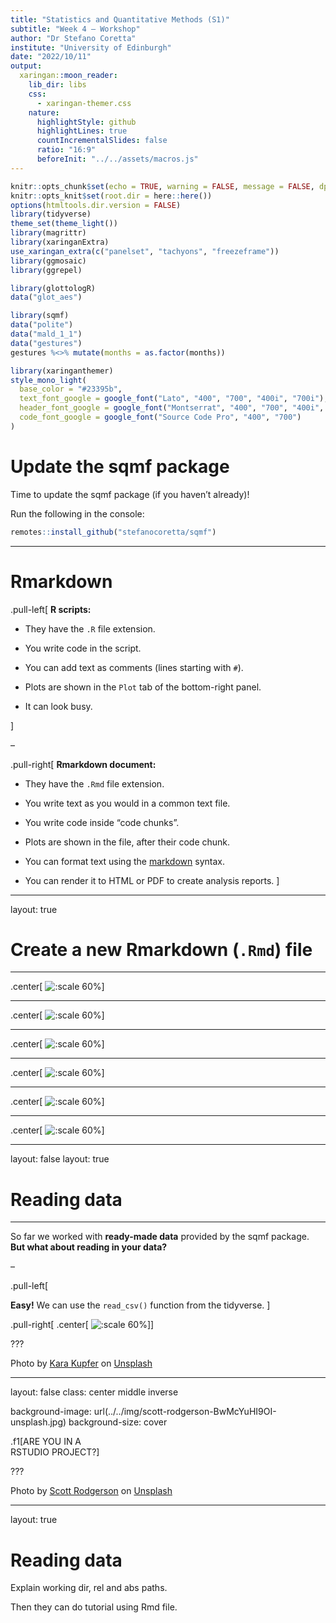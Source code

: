 ```yaml
---
title: "Statistics and Quantitative Methods (S1)"
subtitle: "Week 4 — Workshop"
author: "Dr Stefano Coretta"
institute: "University of Edinburgh"
date: "2022/10/11"
output:
  xaringan::moon_reader:
    lib_dir: libs
    css:
      - xaringan-themer.css
    nature:
      highlightStyle: github
      highlightLines: true
      countIncrementalSlides: false
      ratio: "16:9"
      beforeInit: "../../assets/macros.js"
---
```


```r
knitr::opts_chunk$set(echo = TRUE, warning = FALSE, message = FALSE, dpi = 300, fig.width = 7, fig.height = 5, out.height = "500px", fig.align = "center")
knitr::opts_knit$set(root.dir = here::here())
options(htmltools.dir.version = FALSE)
library(tidyverse)
theme_set(theme_light())
library(magrittr)
library(xaringanExtra)
use_xaringan_extra(c("panelset", "tachyons", "freezeframe"))
library(ggmosaic)
library(ggrepel)

library(glottologR)
data("glot_aes")

library(sqmf)
data("polite")
data("mald_1_1")
data("gestures")
gestures %<>% mutate(months = as.factor(months))
```

```r
library(xaringanthemer)
style_mono_light(
  base_color = "#23395b",
  text_font_google = google_font("Lato", "400", "700", "400i", "700i"),
  header_font_google = google_font("Montserrat", "400", "700", "400i", "700i"),
  code_font_google = google_font("Source Code Pro", "400", "700")
)
```

# Update the sqmf package

Time to update the sqmf package (if you haven't already)!

Run the following in the console:

``` r
remotes::install_github("stefanocoretta/sqmf")
```

---

# Rmarkdown

.pull-left[
**R scripts:**

* They have the `.R` file extension.

* You write code in the script.

* You can add text as comments (lines starting with `#`).

* Plots are shown in the `Plot` tab of the bottom-right panel.

* It can look busy.

]

--

.pull-right[
**Rmarkdown document:**

* They have the `.Rmd` file extension.

* You write text as you would in a common text file.

* You write code inside "code chunks".

* Plots are shown in the file, after their code chunk.

* You can format text using the [markdown](https://www.markdowntutorial.com/) syntax.

* You can render it to HTML or PDF to create analysis reports.
]

---

layout: true

# Create a new Rmarkdown (`.Rmd`) file

---

.center[
![:scale 60%](../../img/rmd-1.png)
]

---

.center[
![:scale 60%](../../img/rmd-2.png)
]

---

.center[
![:scale 60%](../../img/rmd-3.png)
]

---

.center[
![:scale 60%](../../img/rmd-4.png)
]

---

.center[
![:scale 60%](../../img/rmd-5.png)
]

---

.center[
![:scale 60%](../../img/rmd-6.png)
]

---

layout: false
layout: true

# Reading data

---

So far we worked with **ready-made data** provided by the sqmf package.
**But what about reading in your data?**

--

.pull-left[

**Easy!** We can use the `read_csv()` function from the tidyverse.
]


.pull-right[
.center[
![:scale 60%](../../img/kara-kupfer-GzA2R5uvFKM-unsplash.jpg)
]
]

???

Photo by <a href="https://unsplash.com/@karakupf?utm_source=unsplash&utm_medium=referral&utm_content=creditCopyText">Kara Kupfer</a> on <a href="https://unsplash.com/s/photos/happy-pug?utm_source=unsplash&utm_medium=referral&utm_content=creditCopyText">Unsplash</a>
  
---

layout: false
class: center middle inverse

background-image: url(../../img/scott-rodgerson-BwMcYuHI9OI-unsplash.jpg)
background-size: cover

.f1[ARE YOU IN A<br>RSTUDIO PROJECT?]

???

Photo by <a href="https://unsplash.com/@scottrodgerson?utm_source=unsplash&utm_medium=referral&utm_content=creditCopyText">Scott Rodgerson</a> on <a href="https://unsplash.com/s/photos/warning?utm_source=unsplash&utm_medium=referral&utm_content=creditCopyText">Unsplash</a>
  
---

layout: true

# Reading data

Explain working dir, rel and abs paths.

Then they can do tutorial using Rmd file.
